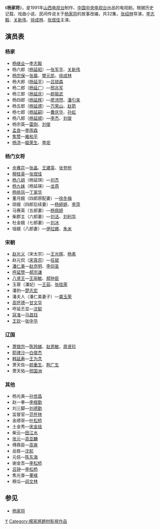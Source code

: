 《'''杨家将'''》，是1991年[[山西电视台|山西电视台]]制作、[[中国中央电视台|中国中央电视台]]出品的电视剧。根据历史记载、戏曲小说、民间传说关于[[杨家将|杨家将]]的故事改编，共32集，[[张绍林|张绍林]]导演，[[李志毅|李志毅]]、[[关新伟|关新伟]]、[[徐成林|徐成林]]、[[张煜佳|张煜佳]]主演。

==演员表==
===杨家===
*[[杨继业|杨继业]]—[[李志毅|李志毅]]
*杨六郎（[[杨延昭|杨延昭]]）—[[张军平|张军平]]、[[关新伟|关新伟]]
*[[杨宗保|杨宗保]]—[[张晨|张晨]]、[[樊元凯|樊元凯]]、[[徐成林|徐成林]]
*杨大郎（[[杨延平|杨延平]]）—[[吕锁森|吕锁森]]
*杨二郎（[[楊延定|杨延广]]）—[[邢兆军|邢兆军]]
*杨三郎（[[楊延安|杨延庆]]）—[[颜振武|颜振武]]
*杨四郎（[[杨延辉|杨延辉]]）—[[廖沛然|廖沛然]]、[[潘引来|潘引来]]
*杨五郎（[[杨延德|杨延德]]）—[[万荣山|万荣山]]、[[赵箭|赵箭]]
*杨七郎（[[杨延嗣|杨延嗣]]）—[[曹庆华|曹庆华]]、[[孙虹|孙虹]]
*杨八郎（[[杨延顺|杨延顺]]）—[[李杰|李杰]]、[[刘俊|刘俊]]
*杨宗英—[[雷刚|雷刚]]、[[刘俊|刘俊]]
*[[孟良|孟良]]—[[李雨森|李雨森]]
*[[焦赞|焦赞]]—[[雍和平|雍和平]]
*[[杨洪|杨洪]]—[[姬荣生|姬荣生]]、[[李炬|李炬]]

===杨门女将===
*[[佘赛花|佘赛花]]—[[张晶|张晶]]、[[王建英|王建英]]、[[张登桥|张登桥]]
*[[穆桂英|穆桂英]]—[[张煜佳|张煜佳]]
*[[杨八姐|杨八姐]]（杨延琪）—[[刘杰|刘杰]]
*[[杨九妹|杨九妹]]（杨延瑛）—[[龙燕|龙燕]]
*[[杨排风|杨排风]]—[[丁翠华|丁翠华]]
*董月娥（四郎原配妻）—[[徐冬梅|徐冬梅]]
*琼娥（四郎后续妻）—[[杨婷婷|杨婷婷]]、[[李萍|李萍]]
*马赛英（五郎妻）—[[杨佩婷|杨佩婷]]
*柴郡主（六郎妻）—[[刘洁|刘洁]]、[[刘利华|刘利华]]
*杜金娥（七郎妻）—[[刘冰|刘冰]]
*瑶娥（八郎妻）—[[伊拉娜|伊拉娜]]、[[朱米|朱米]]

===宋朝===
*[[赵光义|赵光义]]（宋太宗）—[[王光辉|王光辉]]、[[杨素|杨素]]
*赵元侃（[[宋真宗|宋真宗]]）—[[任斌|任斌]] 
*[[潘仁美|潘仁美]]—[[赵克明|赵克明]]、[[李仰圣|李仰圣]]
*[[呼延赞|呼延赞]]—[[郝宗谦|郝宗谦]] 
*[[八贤王|八贤王]]—[[王丽敏|王丽敏]]、[[郝仲臣|郝仲臣]]
*玉蓉（潘妃）—[[王茹|王茹]]、[[张桂荣|张桂荣]]
*潘豹—[[楚志宏|楚志宏]]
*潘夫人（潘仁美妻子）—[[龚玉荣|龚玉荣]]
*[[高怀德|高怀德]]—[[甘文华|甘文华]]
*呼延丕显—[[沈聪|沈聪]]
*[[寇准|寇准]]—[[马昌钰|马昌钰]]
*[[王钦若|王钦]]—[[张中华|张中华]]

===辽国===
*[[萧绰|萧银宗]]—[[陈玲娣|陈玲娣]]、[[赵恩敏|赵恩敏]]、[[周贤珍|周贤珍]]
*[[耶律沙|耶律沙]]—[[白俊杰|白俊杰]]
*[[韩德让|韩延寿]]—[[王为念|王为念]]
*萧天佐—[[颜重生|颜重生]]、[[荆广生|荆广生]]
*萧天佑—[[邢国洲|邢国洲]] 
===其他===
*杨光美—[[孙世昌|孙世昌]]
*赵一拳—[[李根勤|李根勤]]
*刘三脚—[[刘德勤|刘德勤]]
*监督官—[[范怀林|范怀林]]
*金顺哥—[[叶松桥|叶松桥]]
*土金秀—[[宋金铭|宋金铭]]
*柴云—[[田江水|田江水]]
*[[张元|张元]]—[[高亚麟|高亚麟]]
*傅鼎臣—[[高爽|高爽]]
*岳胜—[[沈航|沈航]]
*元佶—[[陈东海|陈东海]]
*谢金吾—[[李松桥|李松桥]]
*[[吕洞宾|吕钟]]—[[李松桥|李松桥]]
*焦光普—[[董峰|董峰]]
*穆瓜—[[阎文林|阎文林]]

==参见==
*[[杨家将|杨家将]]

{{TV-stub}}

{{DEFAULTSORT:Yángjiājiàng}}
[[Category:1991年中國電視劇集|Y]]
[[Category:楊家將題材影視作品|Category:楊家將題材影視作品]]